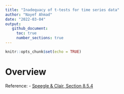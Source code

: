 ```yaml
---
title: "Inadequacy of t-tests for time series data"
author: "Nayef Ahmad"
date: "2022-03-04" 
output: 
   github_document: 
     toc: true
     number_sections: true
---
```


```r
knitr::opts_chunk$set(echo = TRUE)
```

# Overview 

Reference: 
- [Speegle & Clair, Section 8.5.4](https://mathstat.slu.edu/~speegle/_book/HTCI.html)